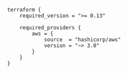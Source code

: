 ```hcl versions.tf
terraform {
    required_version = ">= 0.13"

    required_providers {
        aws = {
            source  = "hashicorp/aws"
            version = "~> 3.0"
        }
    }
}
```
